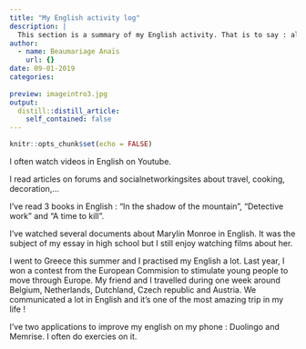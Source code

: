 ```yaml
---
title: "My English activity log"
description: |
  This section is a summary of my English activity. That is to say : all things I've done in English and my link with this langage.
author:
  - name: Beaumariage Anaïs
    url: {}
date: 09-01-2019
categories: 
    
preview: imageintro3.jpg
output:
  distill::distill_article:
    self_contained: false
---
```


```r
knitr::opts_chunk$set(echo = FALSE)
```


I often watch videos in English on Youtube.  

I read articles on forums and socialnetworkingsites about travel, cooking, decoration,...  

I've read 3 books in English : "In the shadow of the mountain", "Detective work" and "A time to kill".  

I've watched several documents about Marylin Monroe in English. It was the subject of my essay in high school but I still enjoy watching films about her.  

I went to Greece this summer and I practised my English a lot. Last year, I won a contest from the European Commision to stimulate young people to move through Europe. My friend and I travelled during one week around Belgium, Netherlands, Dutchland, Czech republic and Austria. We communicated a lot in English and it's one of the most amazing trip in my life !  

I've two applications to improve my english on my phone : Duolingo and Memrise. I often do exercies on it.


